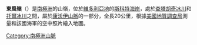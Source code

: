 {{coord|76|36|S|160|47|E|source:GNIS|display=title}}

'''東風嶺'''（{{lang-en|Eastwind Ridge}}）是[[南極洲|南極洲]]的山嶺，位於[[維多利亞地|維多利亞地]]的[[斯科特海岸|斯科特海岸]]，處於[[查塔胡奇冰川|查塔胡奇冰川]]和[[托爾冰川|托爾冰川]]之間，屬於[[康沃伊山脈|康沃伊山脈]]的一部分，全長20公里，根據[[美國地質調查局|美國地質調查局]]測量和該國海軍的空中照片繪入地圖。

{{DEFAULTSORT:Eastwind Ridge}}
[[Category:南極洲山脈|Category:南極洲山脈]]


{{ScottCoast-geo-stub}}
